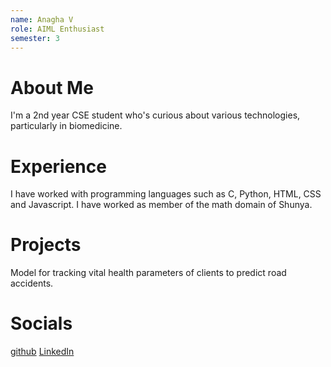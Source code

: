 ```yaml
---
name: Anagha V
role: AIML Enthusiast 
semester: 3
---
```


# About Me
I'm a 2nd year CSE student who's curious about various technologies, particularly in biomedicine.


# Experience

I have worked with programming languages such as C, Python, HTML, CSS and Javascript. I have worked as member of the math domain of Shunya.

# Projects

 Model for tracking vital health parameters of clients to predict road accidents. 

# Socials

[github](https://github.com/AnaghaV17)
[LinkedIn](https://www.linkedin.com/in/anagha-v-b75067250/)